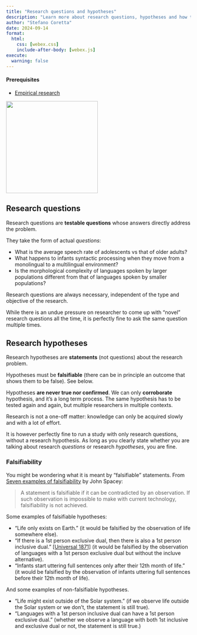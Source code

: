 ```yaml
---
title: "Research questions and hypotheses"
description: "Learn more about research questions, hypotheses and how to formulate them"
author: "Stefano Coretta"
date: 2024-09-14
format: 
  html:
    css: [webex.css]
    include-after-body: [webex.js]
execute: 
  warning: false
---
```


::: callout-warning
#### Prerequisites

-   [Empirical research](research-context.qmd)
:::

[![](/img/hypothesis.png){fig-align="center" width="250"}](https://www.flaticon.com/free-icons/hypothesis)

## Research questions

Research questions are **testable questions** whose answers directly address the problem.

They take the form of actual *questions*:

-   What is the average speech rate of adolescents vs that of older adults?
-   What happens to infants syntactic processing when they move from a monolingual to a multilingual environment?
-   Is the morphological complexity of languages spoken by larger populations different from that of languages spoken by smaller populations?

Research questions are always necessary, independent of the type and objective of the research.

While there is an undue pressure on researcher to come up with "novel" research questions all the time, it is perfectly fine to ask the same question multiple times.

<!-- TODO: Add link to repro/repli -->

## Research hypotheses

Research hypotheses are **statements** (not questions) about the research problem.

Hypotheses must be **falsifiable** (there can be in principle an outcome that shows them to be false). See below.

Hypotheses **are never true nor confirmed**. We can only **corroborate** hypothesis, and it's a long term process. The same hypothesis has to be tested again and again, but multiple researchers in multiple contexts.

Research is not a one-off matter: knowledge can only be acquired slowly and with a lot of effort.

It is however perfectly fine to run a study with only research questions, without a research hypothesis. As long as you clearly state whether you are talking about research *questions* or research *hypotheses*, you are fine.

### Falsifiability

You might be wondering what it is meant by "falsifiable" statements. From [Seven examples of falsifiability](https://simplicable.com/new/falsifiability) by John Spacey:

> A statement is falsifiable if it can be contradicted by an observation. If such observation is impossible to make with current technology, falsifiability is not achieved.

Some examples of falsifiable hypotheses:

-   "Life only exists on Earth." (it would be falsified by the observation of life somewhere else).
-   "If there is a 1st person exclusive dual, then there is also a 1st person inclusive dual." [\[Universal 1871\]](https://typo.uni-konstanz.de/rara/universals-archive/1876/) (it would be falsified by the observation of languages with a 1st person exclusive dual but without the incluve alternative).
-   "Infants start uttering full sentences only after their 12th month of life." (it would be falsified by the observation of infants uttering full sentences before their 12th month of life).

And some examples of non-falsifiable hypotheses.

-   "Life might exist outside of the Solar system." (if we observe life outside the Solar system or we don't, the statement is still true).
-   "Languages with a 1st person inclusive dual can have a 1st person exclusive dual." (whether we observe a language with both 1st inclusive and exclusive dual or not, the statement is still true.)
